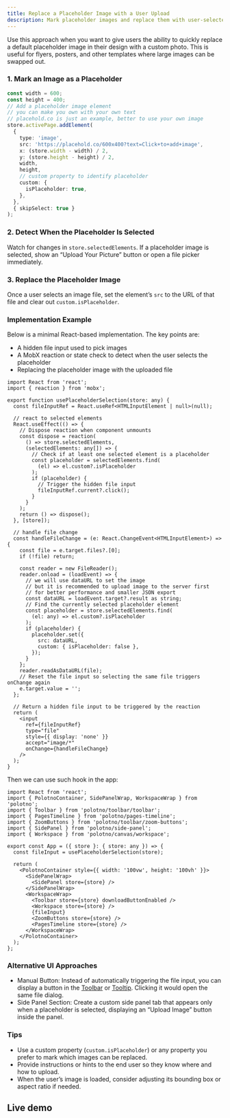 ```yaml
---
title: Replace a Placeholder Image with a User Upload
description: Mark placeholder images and replace them with user-selected photos in Polotno
---
```


Use this approach when you want to give users the ability to quickly replace a default placeholder image in their design with a custom photo. This is useful for flyers, posters, and other templates where large images can be swapped out.

### 1. Mark an Image as a Placeholder

```ts
const width = 600;
const height = 400;
// Add a placeholder image element
// you can make you own with your own text
// placehold.co is just an example, better to use your own image
store.activePage.addElement(
  {
    type: 'image',
    src: 'https://placehold.co/600x400?text=Click+to+add+image',
    x: (store.width - width) / 2,
    y: (store.height - height) / 2,
    width,
    height,
    // custom property to identify placeholder
    custom: {
      isPlaceholder: true,
    },
  },
  { skipSelect: true }
);
```

### 2. Detect When the Placeholder Is Selected

Watch for changes in `store.selectedElements`. If a placeholder image is selected, show an “Upload Your Picture” button or open a file picker immediately.

### 3. Replace the Placeholder Image

Once a user selects an image file, set the element’s `src` to the URL of that file and clear out `custom.isPlaceholder`.

### Implementation Example

Below is a minimal React-based implementation. The key points are:

- A hidden file input used to pick images
- A MobX reaction or state check to detect when the user selects the placeholder
- Replacing the placeholder image with the uploaded file

```tsx
import React from 'react';
import { reaction } from 'mobx';

export function usePlaceholderSelection(store: any) {
  const fileInputRef = React.useRef<HTMLInputElement | null>(null);

  // react to selected elements
  React.useEffect(() => {
    // Dispose reaction when component unmounts
    const dispose = reaction(
      () => store.selectedElements,
      (selectedElements: any[]) => {
        // Check if at least one selected element is a placeholder
        const placeholder = selectedElements.find(
          (el) => el.custom?.isPlaceholder
        );
        if (placeholder) {
          // Trigger the hidden file input
          fileInputRef.current?.click();
        }
      }
    );
    return () => dispose();
  }, [store]);

  // handle file change
  const handleFileChange = (e: React.ChangeEvent<HTMLInputElement>) => {
    const file = e.target.files?.[0];
    if (!file) return;

    const reader = new FileReader();
    reader.onload = (loadEvent) => {
      // we will use dataURL to set the image
      // but it is recommended to upload image to the server first
      // for better performance and smaller JSON export
      const dataURL = loadEvent.target?.result as string;
      // Find the currently selected placeholder element
      const placeholder = store.selectedElements.find(
        (el: any) => el.custom?.isPlaceholder
      );
      if (placeholder) {
        placeholder.set({
          src: dataURL,
          custom: { isPlaceholder: false },
        });
      }
    };
    reader.readAsDataURL(file);
    // Reset the file input so selecting the same file triggers onChange again
    e.target.value = '';
  };

  // Return a hidden file input to be triggered by the reaction
  return (
    <input
      ref={fileInputRef}
      type="file"
      style={{ display: 'none' }}
      accept="image/*"
      onChange={handleFileChange}
    />
  );
}
```

Then we can use such hook in the app:

```tsx
import React from 'react';
import { PolotnoContainer, SidePanelWrap, WorkspaceWrap } from 'polotno';
import { Toolbar } from 'polotno/toolbar/toolbar';
import { PagesTimeline } from 'polotno/pages-timeline';
import { ZoomButtons } from 'polotno/toolbar/zoom-buttons';
import { SidePanel } from 'polotno/side-panel';
import { Workspace } from 'polotno/canvas/workspace';

export const App = ({ store }: { store: any }) => {
  const fileInput = usePlaceholderSelection(store);

  return (
    <PolotnoContainer style={{ width: '100vw', height: '100vh' }}>
      <SidePanelWrap>
        <SidePanel store={store} />
      </SidePanelWrap>
      <WorkspaceWrap>
        <Toolbar store={store} downloadButtonEnabled />
        <Workspace store={store} />
        {fileInput}
        <ZoomButtons store={store} />
        <PagesTimeline store={store} />
      </WorkspaceWrap>
    </PolotnoContainer>
  );
};
```

### Alternative UI Approaches

- Manual Button: Instead of automatically triggering the file input, you can display a button in the [Toolbar](https://polotno.com/docs/toolbar) or [Tooltip](https://polotno.com/docs/tooltip). Clicking it would open the same file dialog.
- Side Panel Section: Create a custom side panel tab that appears only when a placeholder is selected, displaying an “Upload Image” button inside the panel.

### Tips

- Use a custom property (`custom.isPlaceholder`) or any property you prefer to mark which images can be replaced.
- Provide instructions or hints to the end user so they know where and how to upload.
- When the user’s image is loaded, consider adjusting its bounding box or aspect ratio if needed.

## Live demo

<Sandbox github="polotno-project/polotno-site/tree/source/examples/polotno-select-image-placeholder" />


